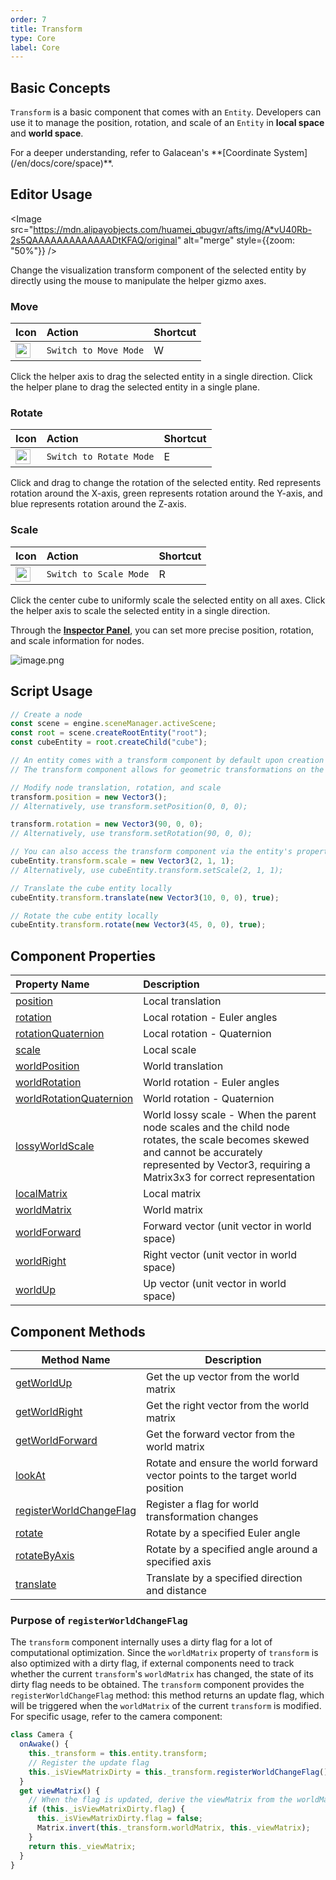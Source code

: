 ```yaml
---
order: 7
title: Transform
type: Core
label: Core
---
```


## Basic Concepts

`Transform` is a basic component that comes with an `Entity`. Developers can use it to manage the position, rotation, and scale of an `Entity` in **local space** and **world space**.

<Callout type="info">
For a deeper understanding, refer to Galacean's **[Coordinate System](/en/docs/core/space)**.
</Callout>

## Editor Usage

<Image src="https://mdn.alipayobjects.com/huamei_qbugvr/afts/img/A*vU40Rb-2s5QAAAAAAAAAAAAADtKFAQ/original" alt="merge" style={{zoom: "50%"}} />

Change the visualization transform component of the selected entity by directly using the mouse to manipulate the helper gizmo axes.

<h3 id='1'> Move </h3>

| Icon                                                                                                                              | Action               | Shortcut |
| :-------------------------------------------------------------------------------------------------------------------------------- | :------------------- | :------- |
| <img src="https://mdn.alipayobjects.com/huamei_qbugvr/afts/img/A*s6H2RIawrzgAAAAAAAAAAAAADtKFAQ/original" width="24" height="24" /> | `Switch to Move Mode` | W        |

Click the helper axis to drag the selected entity in a single direction. Click the helper plane to drag the selected entity in a single plane.

<h3 id='2'> Rotate </h3>

| Icon                                                                                                                              | Action                | Shortcut |
| :-------------------------------------------------------------------------------------------------------------------------------- | :-------------------- | :------- |
| <img src="https://mdn.alipayobjects.com/huamei_qbugvr/afts/img/A*lwdcRK3MAUIAAAAAAAAAAAAADtKFAQ/original" width="24" height="24" /> | `Switch to Rotate Mode` | E        |

Click and drag to change the rotation of the selected entity. Red represents rotation around the X-axis, green represents rotation around the Y-axis, and blue represents rotation around the Z-axis.

<h3 id='3'> Scale </h3>

| Icon                                                                                                                              | Action               | Shortcut |
| :-------------------------------------------------------------------------------------------------------------------------------- | :------------------- | :------- |
| <img src="https://mdn.alipayobjects.com/huamei_qbugvr/afts/img/A*r7RiRpAiJm0AAAAAAAAAAAAADtKFAQ/original" width="24" height="24" /> | `Switch to Scale Mode` | R        |

Click the center cube to uniformly scale the selected entity on all axes. Click the helper axis to scale the selected entity in a single direction.

Through the **[Inspector Panel](/en/docs/interface/inspector)**, you can set more precise position, rotation, and scale information for nodes.

<Image src="https://mdn.alipayobjects.com/huamei_yo47yq/afts/img/A*Y0qPTptpIBoAAAAAAAAAAAAADhuCAQ/original" alt="image.png"  />

## Script Usage

```typescript
// Create a node
const scene = engine.sceneManager.activeScene;
const root = scene.createRootEntity("root");
const cubeEntity = root.createChild("cube");

// An entity comes with a transform component by default upon creation
// The transform component allows for geometric transformations on the entity

// Modify node translation, rotation, and scale
transform.position = new Vector3();
// Alternatively, use transform.setPosition(0, 0, 0);

transform.rotation = new Vector3(90, 0, 0);
// Alternatively, use transform.setRotation(90, 0, 0);

// You can also access the transform component via the entity's properties
cubeEntity.transform.scale = new Vector3(2, 1, 1);
// Alternatively, use cubeEntity.transform.setScale(2, 1, 1);

// Translate the cube entity locally
cubeEntity.transform.translate(new Vector3(10, 0, 0), true);

// Rotate the cube entity locally
cubeEntity.transform.rotate(new Vector3(45, 0, 0), true);
```

## Component Properties

| Property Name                                                        | Description                                                                                                            |
| :------------------------------------------------------------------- | :--------------------------------------------------------------------------------------------------------------------- |
| [position](/apis/core/#Transform-position)                           | Local translation                                                                                                      |
| [rotation](/apis/core/#Transform-rotation)                           | Local rotation - Euler angles                                                                                          |
| [rotationQuaternion](/apis/core/#Transform-rotationquaternion)       | Local rotation - Quaternion                                                                                            |
| [scale](/apis/core/#Transform-scale)                                 | Local scale                                                                                                            |
| [worldPosition](/apis/core/#Transform-worldPosition)                 | World translation                                                                                                      |
| [worldRotation](/apis/core/#Transform-worldRotation)                 | World rotation - Euler angles                                                                                          |
| [worldRotationQuaternion](/apis/core/#Transform-worldRotationQuaternion) | World rotation - Quaternion                                                                                       |
| [lossyWorldScale](/apis/core/#Transform-lossyWorldScale)             | World lossy scale - When the parent node scales and the child node rotates, the scale becomes skewed and cannot be accurately represented by Vector3, requiring a Matrix3x3 for correct representation |
| [localMatrix](/apis/core/#Transform-localMatrix)                     | Local matrix                                                                                                           |
| [worldMatrix](/apis/core/#Transform-worldMatrix)                     | World matrix                                                                                                           |
| [worldForward](/apis/core/#Transform-worldMatrix)                    | Forward vector (unit vector in world space)                                                                            |
| [worldRight](/apis/core/#Transform-worldMatrix)                      | Right vector (unit vector in world space)                                                                              |
| [worldUp](/apis/core/#Transform-worldMatrix)                         | Up vector (unit vector in world space)                                                                                 |

## Component Methods

| Method Name                                                          | Description                             |
| --------------------------------------------------------------------- | --------------------------------------- |
| [getWorldUp](/apis/core/#Transform-getWorldUp)                       | Get the up vector from the world matrix |
| [getWorldRight](/apis/core/#Transform-getWorldRight)                 | Get the right vector from the world matrix |
| [getWorldForward](/apis/core/#Transform-getWorldForward)             | Get the forward vector from the world matrix |
| [lookAt](/apis/core/#Transform-lookAt)                               | Rotate and ensure the world forward vector points to the target world position |
| [registerWorldChangeFlag](/apis/core/#Transform-registerWorldChangeFlag) | Register a flag for world transformation changes |
| [rotate](/apis/core/#Transform-rotate)                               | Rotate by a specified Euler angle       |
| [rotateByAxis](/apis/core/#Transform-rotateByAxis)                   | Rotate by a specified angle around a specified axis |
| [translate](/apis/core/#Transform-translate)                         | Translate by a specified direction and distance |

### Purpose of `registerWorldChangeFlag`

The `transform` component internally uses a dirty flag for a lot of computational optimization. Since the `worldMatrix` property of `transform` is also optimized with a dirty flag, if external components need to track whether the current `transform`'s `worldMatrix` has changed, the state of its dirty flag needs to be obtained. The `transform` component provides the `registerWorldChangeFlag` method: this method returns an update flag, which will be triggered when the `worldMatrix` of the current `transform` is modified. For specific usage, refer to the camera component:

```typescript
class Camera {
  onAwake() {
    this._transform = this.entity.transform;
    // Register the update flag
    this._isViewMatrixDirty = this._transform.registerWorldChangeFlag();
  }
  get viewMatrix() {
    // When the flag is updated, derive the viewMatrix from the worldMatrix
    if (this._isViewMatrixDirty.flag) {
      this._isViewMatrixDirty.flag = false;
      Matrix.invert(this._transform.worldMatrix, this._viewMatrix);
    }
    return this._viewMatrix;
  }
}
```